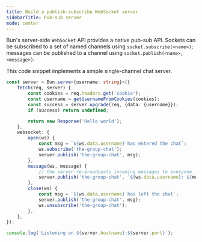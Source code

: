 ```yaml
---
title: Build a publish-subscribe WebSocket server
sidebarTitle: Pub-sub server
mode: center
---
```


Bun's server-side `WebSocket` API provides a native pub-sub API. Sockets can be subscribed to a set of named channels using `socket.subscribe(<name>)`; messages can be published to a channel using `socket.publish(<name>, <message>)`.

This code snippet implements a simple single-channel chat server.

```ts server.ts icon="/icons/typescript.svg"
const server = Bun.serve<{username: string}>({
	fetch(req, server) {
		const cookies = req.headers.get('cookie');
		const username = getUsernameFromCookies(cookies);
		const success = server.upgrade(req, {data: {username}});
		if (success) return undefined;

		return new Response('Hello world');
	},
	websocket: {
		open(ws) {
			const msg = `${ws.data.username} has entered the chat`;
			ws.subscribe('the-group-chat');
			server.publish('the-group-chat', msg);
		},
		message(ws, message) {
			// the server re-broadcasts incoming messages to everyone
			server.publish('the-group-chat', `${ws.data.username}: ${message}`);
		},
		close(ws) {
			const msg = `${ws.data.username} has left the chat`;
			server.publish('the-group-chat', msg);
			ws.unsubscribe('the-group-chat');
		},
	},
});

console.log(`Listening on ${server.hostname}:${server.port}`);
```
